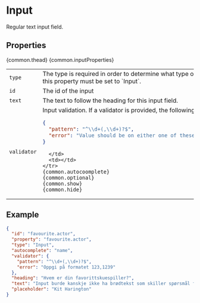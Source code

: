 
<Meta title="Building blocks/Input" />

# Input

Regular text input field.

## Properties

<Table>
  {common.thead}
  <tbody>
    <tr>
      <td><code>type</code></td>
      <td>
        The type is required in order to determine what type of node it is. For 
        a text input, this property must be set to `Input`.
      </td>
      <td>Yes</td>
    </tr>
    <tr>
      <td><code>id</code></td>
      <td>The id of the input</td>
      <td>Yes</td>
    </tr>
    {common.inputProperties}
    <tr>
      <td><code>text</code></td>
      <td>The text to follow the heading for this input field.</td>
      <td></td>
    </tr>
    <tr>
      <td><code>validator</code></td>
      <td>
        Input validation. If a validator is provided, the following
        structure is expected:

```json
{
  "pattern": "^\\d+(,\\d+)?$",
  "error": "Value should be on either one of these formats: 123 or 123,1239."
}
```

      </td>
      <td></td>
    </tr>
    {common.autocoomplete}
    {common.optional}
    {common.show}
    {common.hide}

  </tbody>
</Table>

## Example

```json
{
  "id": "favourite.actor",
  "property": "favourite.actor",
  "type": "Input",
  "autocomplete": "name",
  "validator": {
    "pattern": "^\\d+(,\\d+)?$",
    "error": "Oppgi på formatet 123,1239"
  },
  "heading": "Hvem er din favorittskuespiller?",
  "text": "Input burde kanskje ikke ha brødtekst som skiller spørsmål fra inputfelt?",
  "placeholder": "Kit Harington"
}
```
